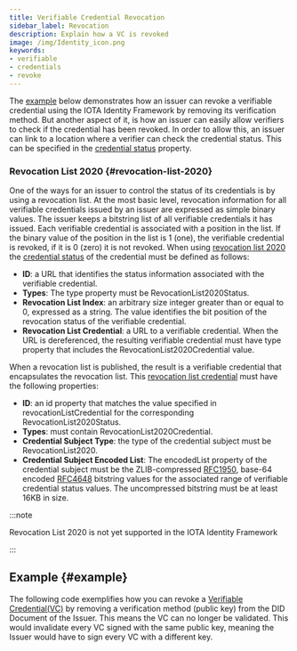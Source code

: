 ```yaml
---
title: Verifiable Credential Revocation
sidebar_label: Revocation
description: Explain how a VC is revoked
image: /img/Identity_icon.png
keywords:
- verifiable
- credentials
- revoke
---
```


The [example](#example) below demonstrates how an issuer can revoke a verifiable credential using the IOTA Identity Framework by removing its verification method. But another aspect of it, is how an issuer can easily allow verifiers to check if the credential has been revoked. In order to allow this, an issuer can link to a location where a verifier can check the credential status. This can be specified in the [credential status](https://www.w3.org/TR/vc-data-model/#status) property.

### Revocation List 2020 {#revocation-list-2020}

One of the ways for an issuer to control the status of its credentials is by using a revocation list. At the most basic level, revocation information for all verifiable credentials issued by an issuer are expressed as simple binary values. The issuer keeps a bitstring list of all verifiable credentials it has issued. Each verifiable credential is associated with a position in the list. If the binary value of the position in the list is 1 (one), the verifiable credential is revoked, if it is 0 (zero) it is not revoked. 
When using [revocation list 2020](https://w3c-ccg.github.io/vc-status-rl-2020/#core-concept) the [credential status](https://w3c-ccg.github.io/vc-status-rl-2020/#revocationlist2020status) of the credential must be defined as follows:

- **ID**: a URL that identifies the status information associated with the verifiable credential.
- **Types**: The type property must be RevocationList2020Status. 
- **Revocation List Index**: an arbitrary size integer greater than or equal to 0, expressed as a string. The value identifies the bit position of the revocation status of the verifiable credential. 
- **Revocation List Credential**: a URL to a verifiable credential. When the URL is dereferenced, the resulting verifiable credential must have type property that includes the RevocationList2020Credential value.

When a revocation list is published, the result is a verifiable credential that encapsulates the revocation list. This [revocation list credential](https://w3c-ccg.github.io/vc-status-rl-2020/#revocationlist2020credential) must have the following properties:

- **ID**: an id property that matches the value specified in revocationListCredential for the corresponding RevocationList2020Status.
- **Types**: must contain RevocationList2020Credential.
- **Credential Subject Type**: the type of the credential subject must be RevocationList2020.
- **Credential Subject Encoded List**: The encodedList property of the credential subject must be the ZLIB-compressed [RFC1950](https://w3c-ccg.github.io/vc-status-rl-2020/#bib-rfc1950), base-64 encoded [RFC4648](https://w3c-ccg.github.io/vc-status-rl-2020/#bib-rfc4648) bitstring values for the associated range of verifiable credential status values. The uncompressed bitstring must be at least 16KB in size.

:::note

Revocation List 2020 is not yet supported in the IOTA Identity Framework

:::

## Example {#example}

The following code exemplifies how you can revoke a [Verifiable Credential(VC)](overview) by removing a verification method (public key) from the DID Document of the Issuer. This means the VC can no longer be validated. This would invalidate every VC signed with the same public key, meaning the Issuer would have to sign every VC with a different key.

<CodeSnippet 
    nodeReplitLink="https://repl.it/@IOTAFoundation/revoke-vc?lite=true"
    rustContent={revoke_vc_rs}
    nodeGithubLink = "https://github.com/iotaledger/identity.rs/blob/support/v0.5/bindings/wasm/examples-account/src/revoke_vc.ts"
    rustGithubLink = "https://github.com/iotaledger/identity.rs/blob/support/v0.5/examples/account/revoke_vc.rs"
/>